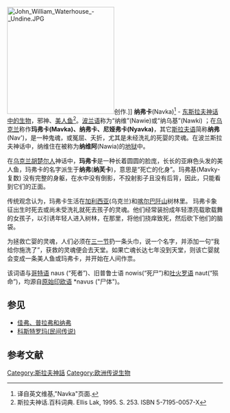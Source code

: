 [[File:John_William_Waterhouse_-_Undine.JPG|250px]]创作.]]
'''纳弗卡'''(Navka)<ref>译自英文维基,"Navka"页面.</ref> - [[东斯拉夫神话中的生物|东斯拉夫神话中的生物]]，邪神、[[美人鱼|美人鱼]]<ref>斯拉夫神话.百科词典. Ellis Lak, 1995. S. 253. ISBN 5-7195-0057-X</ref>。[[波兰语|波兰语]]称为“纳维”(Nawie)或“纳乌基”(Nawki) ；在[[乌克兰|乌克兰]]称作'''玛弗卡(Mavka)、纳弗卡、尼娅弗卡(Nyavka)'''，其它[[斯拉夫语|斯拉夫语]]简称'''纳弗'''(Nav')，是一种鬼魂，或冤屈、夭折，尤其是未经洗礼的死婴的灵魂。在波兰斯拉夫神话中，纳维住在被称为'''纳维阿'''(Nawia)的[[地狱|地狱]]中。 

在[[乌克兰|乌克兰]][[胡楚尔人|胡楚尔人]]神话中，'''玛弗卡'''是一种长着圆圆的脸庞，长长的亚麻色头发的美人鱼，玛弗卡的名字派生于'''纳弗'''('''纳芙卡''')，意思是“死亡的化身”。玛弗基(Mavky-复数) 没有完整的身躯，在水中没有倒影，不投射影子且没有后背，因此，只能看到它们的正面。

传统观念认为，玛弗卡生活在[[加利西亚|加利西亚]](乌克兰)和[[喀尔巴阡山|喀尔巴阡山]]树林里。 玛弗卡象征出生时死去或尚未受洗礼就死去孩子的灵魂。他们经常装扮成年轻漂亮载歌载舞的女孩子，以引诱年轻人进入树林，在那里，将他们挠痒致死，然后砍下他们的脑袋。

为拯救亡婴的灵魂，人们必须在[[三一节|三一节]]扔一条头巾，说一个名字，并添加一句“我给你施洗了”，获救的灵魂便会去天堂。如果亡魂长达七年没到天堂，则该亡婴就会变成一条美人鱼或玛弗卡，并开始在人间作祟。

该词语与[[哥特语|哥特语]] naus (“死者”)、旧普鲁士语 nowis(“死尸”)和[[吐火罗语|吐火罗语]] naut(“殒命”)，均源自[[原始印欧语|原始印欧语]] *navus ("尸体")。

==参见== 
* [[佳弗、普拉弗和纳弗|佳弗、普拉弗和纳弗]]
* [[科斯特罗玛(民间传说)|科斯特罗玛(民间传说)]]

==参考文献==
{{reflist}}

{{Myth-stub}}

[[Category:斯拉夫神話|Category:斯拉夫神話]]

[[Category:欧洲传说生物|Category:欧洲传说生物]]